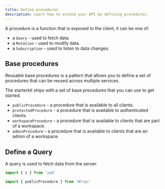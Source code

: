 ```yaml
---
title: Define procedures
description: Learn how to extend your API by defining procedures.
---
```


A procedure is a function that is exposed to the client, it can be one of:

- a `Query` - used to fetch data.
- a `Mutation` - used to modify data.
- a `Subscription` - used to listen to data changes.

## Base procedures

Reusable base procedures is a pattern that allows you to define a set of procedures that can be reused across multiple services.

The starterkit ships with a set of base procedures that you can use to get started.

- `publicProcedure` - a procedure that is available to all clients.
- `protectedProcedure` - a procedure that is available to authenticated clients.
- `workspaceProcedure` - a procedure that is available to clients that are part of a workspace.
- `adminProcedure` - a procedure that is available to clients that are an admin of a workspace.

## Define a Query

A query is used to fetch data from the server.

```ts
import { z } from 'zod'

import { publicProcedure } from '#trpc'
```

